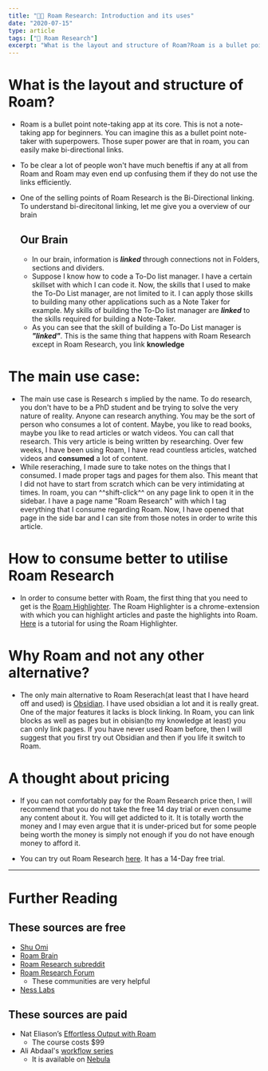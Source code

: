 ```yaml
---
title: "👩‍🚀 Roam Research: Introduction and its uses"
date: "2020-07-15"
type: article
tags: ["🤯 Roam Research"]
excerpt: "What is the layout and structure of Roam?Roam is a bullet point note-taking app at its core. This is not a note-taking app for beginners. You can imagine this"
---
```


# What is the layout and structure of Roam?

- Roam is a bullet point note-taking app at its core. This is not a note-taking app for beginners. You can imagine this as a bullet point note-taker with superpowers. Those super power are that in roam, you can easily make bi-directional links.
- To be clear a lot of people won't have much beneftis if any at all from Roam and Roam may even end up confusing them if they do not use the links efficiently.
- One of the selling points of Roam Research is the Bi-Directional linking. To understand bi-direcitonal linking, let me give you a overview of our brain

  ## Our Brain

  - In our brain, information is **_linked_** through connections not in Folders, sections and dividers.
  - Suppose I know how to code a To-Do list manager. I have a certain skillset with which I can code it. Now, the skills that I used to make the To-Do List manager, are not limited to it. I can apply those skills to building many other applications such as a Note Taker for example. My skills of building the To-Do list manager are **_linked_** to the skills required for building a Note-Taker.
  - As you can see that the skill of building a To-Do List manager is **_"linked"_**. This is the same thing that happens with Roam Research except in Roam Research, you link **knowledge**

# The main use case:

- The main use case is Research s implied by the name. To do research, you don't have to be a PhD student and be trying to solve the very nature of reality. Anyone can research anything. You may be the sort of person who consumes a lot of content. Maybe, you like to read books, maybe you like to read articles or watch videos. You can call that research. This very article is being written by researching. Over few weeks, I have been using Roam, I have read countless articles, watched videos and **consumed** a lot of content.
- While reseraching, I made sure to take notes on the things that I consumed. I made proper tags and pages for them also. This meant that I did not have to start from scratch which can be very intimidating at times. In roam, you can ^^shift-click^^ on any page link to open it in the sidebar. I have a page name "Roam Research" with which I tag everything that I consume regarding Roam. Now, I have opened that page in the side bar and I can site from those notes in order to write this article.

# How to consume better to utilise Roam Research

- In order to consume better with Roam, the first thing that you need to get is the [Roam Highlighter](https://chrome.google.com/webstore/detail/roam-highlighter/hponfflfgcjikmehlcdcnpapicnljkkc). The Roam Highlighter is a chrome-extension with which you can highlight articles and paste the highlights into Roam. [Here](https://youtu.be/IZfsQy-2ssY) is a tutorial for using the Roam Highlighter.

# Why Roam and not any other alternative?

- The only main alternative to Roam Reserach(at least that I have heard off and used) is [Obsidian](https://obsidian.md/). I have used obsidian a lot and it is really great. One of the major features it lacks is block linking. In Roam, you can link blocks as well as pages but in obisian(to my knowledge at least) you can only link pages. If you have never used Roam before, then I will suggest that you first try out Obsidian and then if you life it switch to Roam.

# A thought about pricing

- If you can not comfortably pay for the Roam Research price then, I will recommend that you do not take the free 14 day trial or even consume any content about it. You will get addicted to it. It is totally worth the money and I may even argue that it is under-priced but for some people being worth the money is simply not enough if you do not have enough money to afford it.

- You can try out Roam Research [here](https://roamresearch.com/). It has a 14-Day free trial.

---

# Further Reading

## These sources are free

- [Shu Omi](https://www.shuomi.me/blog/roam-research-course-a-complete-guide)
- [Roam Brain](https://www.roambrain.com/)
- [Roam Research subreddit](https://www.reddit.com/r/RoamResearch/)
- [Roam Research Forum](https://forum.roamresearch.com/)
  - These communities are very helpful
- [Ness Labs](https://nesslabs.com/?s=Roam+Research)

## These sources are paid

- Nat Eliason’s [Effortless Output with Roam](https://learn.nateliason.com/)
  - The course costs \$99
- Ali Abdaal's [workflow series](https://watchnebula.com/aliabdaal)
  - It is available on [Nebula](https://watchnebula.com/)
